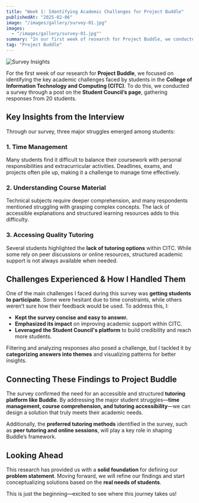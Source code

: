 ```yaml
---
title: "Week 1: Identifying Academic Challenges for Project Buddle"
publishedAt: "2025-02-06"
image: "/images/gallery/survey-01.jpg"
images:
  - "/images/gallery/survey-01.jpg""
summary: "In our first week of research for Project Buddle, we conducted a survey to understand the academic struggles of CITC students, gathering insights that will shape our problem statement."
tag: "Project Buddle"
---
```


![Survey Insights](/images/gallery/survey-01.jpg)

For the first week of our research for **Project Buddle**, we focused on identifying the key academic challenges faced by students in the **College of Information Technology and Computing (CITC)**. To do this, we conducted a survey through a post on the **Student Council’s page**, gathering responses from 20 students.

## **Key Insights from the Interview**
Through our survey, three major struggles emerged among students:

### **1. Time Management**  
Many students find it difficult to balance their coursework with personal responsibilities and extracurricular activities. Deadlines, exams, and projects often pile up, making it a challenge to manage time effectively.

### **2. Understanding Course Material**  
Technical subjects require deeper comprehension, and many respondents mentioned struggling with grasping complex concepts. The lack of accessible explanations and structured learning resources adds to this difficulty.

### **3. Accessing Quality Tutoring**  
Several students highlighted the **lack of tutoring options** within CITC. While some rely on peer discussions or online resources, structured academic support is not always available when needed.

## **Challenges Experienced & How I Handled Them**
One of the main challenges I faced during this survey was **getting students to participate**. Some were hesitant due to time constraints, while others weren’t sure how their feedback would be used. To address this, I:  
- **Kept the survey concise and easy to answer.**  
- **Emphasized its impact** on improving academic support within CITC.  
- **Leveraged the Student Council's platform** to build credibility and reach more students.  

Filtering and analyzing responses also posed a challenge, but I tackled it by **categorizing answers into themes** and visualizing patterns for better insights.

## **Connecting These Findings to Project Buddle**
The survey confirmed the need for an accessible and structured **tutoring platform like Buddle**. By addressing the major student struggles—**time management, course comprehension, and tutoring accessibility**—we can design a solution that truly meets their academic needs.

Additionally, the **preferred tutoring methods** identified in the survey, such as **peer tutoring and online sessions**, will play a key role in shaping Buddle’s framework.

## **Looking Ahead**
This research has provided us with a **solid foundation** for defining our **problem statement**. Moving forward, we will refine our findings and start conceptualizing solutions based on the **real needs of students**.

This is just the beginning—excited to see where this journey takes us!